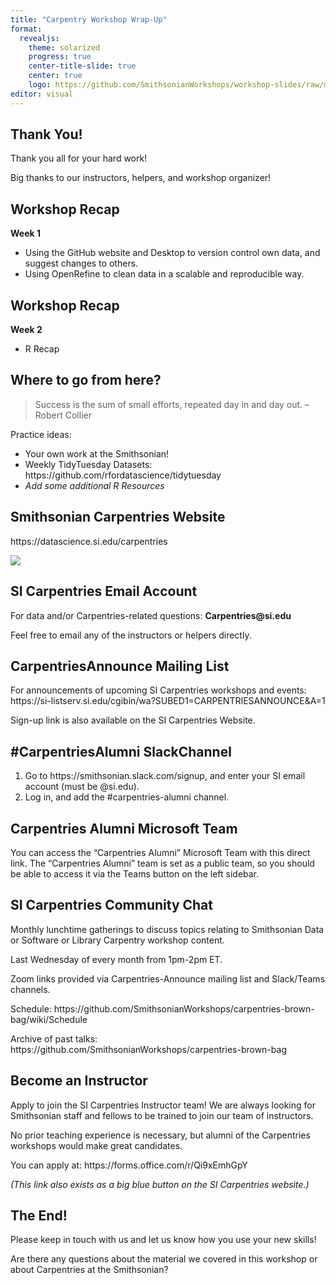 ---
title: "Carpentry Workshop Wrap-Up"
format: 
  revealjs:
    theme: solarized
    progress: true
    center-title-slide: true
    center: true
    logo: https://github.com/SmithsonianWorkshops/workshop-slides/raw/main/images/si_carpentries.png
editor: visual
---

## Thank You!

Thank you all for your hard work!

Big thanks to our instructors, helpers, and workshop organizer!

## Workshop Recap

**Week 1**

* Using the GitHub website and Desktop to version control own data, and suggest changes to others.
* Using OpenRefine to clean data in a scalable and reproducible way.

## Workshop Recap

**Week 2**

* R Recap

## Where to go from here?

> Success is the sum of small efforts, repeated day in and day out. -- Robert Collier

Practice ideas:

- Your own work at the Smithsonian!
- Weekly TidyTuesday Datasets: https://github.com/rfordatascience/tidytuesday
- *Add some additional R Resources*

## Smithsonian Carpentries Website

https://datascience.si.edu/carpentries

![](https://i.imgur.com/5bOXDap.jpeg){.border .border-thick}

## SI Carpentries Email Account

For data and/or Carpentries-related questions: **Carpentries@si.edu**

Feel free to email any of the instructors or helpers directly.

## CarpentriesAnnounce Mailing List

For announcements of upcoming SI Carpentries workshops and events: https://si-listserv.si.edu/cgibin/wa?SUBED1=CARPENTRIESANNOUNCE&A=1

Sign-up link is also available on the SI Carpentries Website.

## #CarpentriesAlumni SlackChannel

1. Go to https://smithsonian.slack.com/signup, and enter your SI email account (must be @si.edu).
2. Log in, and add the #carpentries-alumni channel.

## Carpentries Alumni Microsoft Team

You can access the “Carpentries Alumni” Microsoft Team with this direct link. The “Carpentries Alumni” team is set as a public team, so you should be able to access it via the Teams button on the left sidebar.

## SI Carpentries Community Chat

Monthly lunchtime gatherings to discuss topics relating to Smithsonian Data or Software or Library Carpentry workshop content.

Last Wednesday of every month from 1pm-2pm ET.

Zoom links provided via Carpentries-Announce mailing list and Slack/Teams channels.

Schedule: https://github.com/SmithsonianWorkshops/carpentries-brown-bag/wiki/Schedule

Archive of past talks: https://github.com/SmithsonianWorkshops/carpentries-brown-bag

## Become an Instructor

Apply to join the SI Carpentries Instructor team! We are always looking for Smithsonian staff and fellows to be trained to join our team of instructors.

No prior teaching experience is necessary, but alumni of the Carpentries workshops would make great candidates.

You can apply at: https://forms.office.com/r/Qi9xEmhGpY

*(This link also exists as a big blue button on the SI Carpentries website.)*

## The End!

Please keep in touch with us and let us know how you use your new skills!

Are there any questions about the material we covered in this workshop or about Carpentries at the Smithsonian?